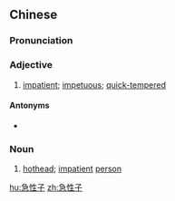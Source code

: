 ==Chinese==
{{zh-forms|type=12}}

===Pronunciation===
{{zh-pron
|m=jíxìngzi
|c=gap1 sing3 zi2
|cat=a,n
}}

===Adjective===
{{zh-adj}}

# [[impatient]]; [[impetuous]]; [[quick-tempered]]

====Antonyms====
* {{zh-l|慢性子}}

===Noun===
{{zh-noun}}

# [[hothead]]; [[impatient]] [[person]]

[[hu:急性子]]
[[zh:急性子]]